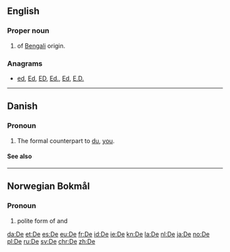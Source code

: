 {{also|Appendix:Variations of "de"}}
==English==

===Proper noun===
{{en-proper noun}}

# {{surname|from=India|dot=}} of [[Bengali]] origin.

===Anagrams===
* [[ed#English|ed]], [[Ed#English|Ed]], [[ED#English|ED]], [[Ed.#English|Ed.]], [[Ed#English|Ed]], [[E.D.#English|E.D.]]

----

==Danish==

===Pronoun===
{{head|da|pronoun}}

# {{context|personal|lang=da}} The formal counterpart to [[du#Danish|du]], [[you#English|you]].

====See also====
{{Danish personal pronouns}}

----

==Norwegian Bokmål==

===Pronoun===
{{head|nb|pronoun}}

# {{context|rare|lang=nb}} polite form of {{l|nb|du}} and {{l|nb|dere}}

[[da:De]]
[[et:De]]
[[es:De]]
[[eu:De]]
[[fr:De]]
[[id:De]]
[[ie:De]]
[[kn:De]]
[[la:De]]
[[nl:De]]
[[ja:De]]
[[no:De]]
[[pl:De]]
[[ru:De]]
[[sv:De]]
[[chr:De]]
[[zh:De]]